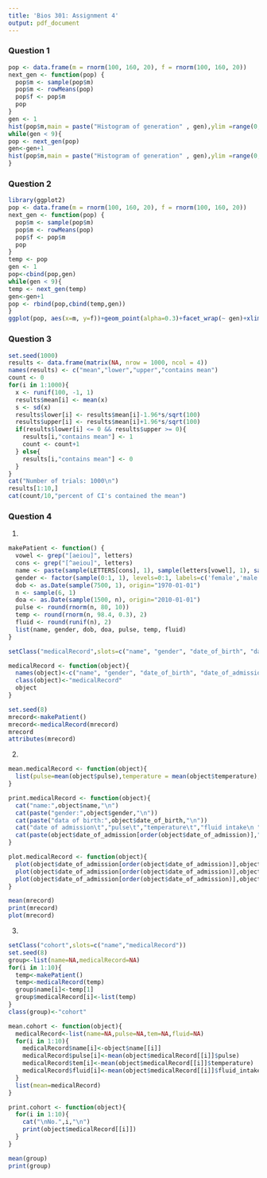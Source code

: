 ```yaml
---
title: 'Bios 301: Assignment 4'
output: pdf_document
---
```


### Question 1 ###

```r
pop <- data.frame(m = rnorm(100, 160, 20), f = rnorm(100, 160, 20))
next_gen <- function(pop) {
  pop$m <- sample(pop$m)
  pop$m <- rowMeans(pop)
  pop$f <- pop$m
  pop
}
gen <- 1
hist(pop$m,main = paste("Histogram of generation" , gen),ylim =range(0,40),xlab="Male heights / cm",labels = TRUE)
while(gen < 9){
pop <- next_gen(pop)
gen<-gen+1
hist(pop$m,main = paste("Histogram of generation" , gen),ylim =range(0,40),xlab="Male heights / cm",labels = TRUE)
}
```

### Question 2 ###

```r
library(ggplot2)
pop <- data.frame(m = rnorm(100, 160, 20), f = rnorm(100, 160, 20))
next_gen <- function(pop) {
  pop$m <- sample(pop$m)
  pop$m <- rowMeans(pop)
  pop$f <- pop$m
  pop
}
temp <- pop
gen <- 1
pop<-cbind(pop,gen)
while(gen < 9){
temp <- next_gen(temp)
gen<-gen+1
pop <- rbind(pop,cbind(temp,gen))
}
ggplot(pop, aes(x=m, y=f))+geom_point(alpha=0.3)+facet_wrap(~ gen)+xlim(100,220)+ylim(120,200)
```

### Question 3 ###

```r
set.seed(1000)
results <- data.frame(matrix(NA, nrow = 1000, ncol = 4))
names(results) <- c("mean","lower","upper","contains mean")
count <- 0
for(i in 1:1000){
  x <- runif(100, -1, 1)
  results$mean[i] <- mean(x)
  s <- sd(x)
  results$lower[i] <- results$mean[i]-1.96*s/sqrt(100)
  results$upper[i] <- results$mean[i]+1.96*s/sqrt(100)
  if(results$lower[i] <= 0 && results$upper >= 0){
    results[i,"contains mean"] <- 1
    count <- count+1
  } else{
    results[i,"contains mean"] <- 0
  }
}
cat("Number of trials: 1000\n")
results[1:10,]
cat(count/10,"percent of CI's contained the mean")
```

### Question 4 ###

1.

```r
makePatient <- function() {
  vowel <- grep("[aeiou]", letters)
  cons <- grep("[^aeiou]", letters)
  name <- paste(sample(LETTERS[cons], 1), sample(letters[vowel], 1), sample(letters[cons], 1), sep='')
  gender <- factor(sample(0:1, 1), levels=0:1, labels=c('female','male'))
  dob <- as.Date(sample(7500, 1), origin="1970-01-01")
  n <- sample(6, 1)
  doa <- as.Date(sample(1500, n), origin="2010-01-01")
  pulse <- round(rnorm(n, 80, 10))
  temp <- round(rnorm(n, 98.4, 0.3), 2)
  fluid <- round(runif(n), 2)
  list(name, gender, dob, doa, pulse, temp, fluid)
}

setClass("medicalRecord",slots=c("name", "gender", "date_of_birth", "date_of_admission", "pulse", "temperature", "fluid_intake"))

medicalRecord <- function(object){
  names(object)<-c("name", "gender", "date_of_birth", "date_of_admission", "pulse", "temperature", "fluid_intake")
  class(object)<-"medicalRecord"
  object
}
```

```r
set.seed(8)
mrecord<-makePatient()
mrecord<-medicalRecord(mrecord)
mrecord
attributes(mrecord)
```

2.

```r
mean.medicalRecord <- function(object){
  list(pulse=mean(object$pulse),temperature = mean(object$temperature),fluids=mean(object$fluid_intake))
}

print.medicalRecord <- function(object){
  cat("name:",object$name,"\n")
  cat(paste("gender:",object$gender,"\n"))
  cat(paste("data of birth:",object$date_of_birth,"\n"))
  cat("date of admission\t","pulse\t","temperature\t","fluid intake\n ")
  cat(paste(object$date_of_admission[order(object$date_of_admission)],"\t\t\t",object$pulse[order(object$date_of_admission)],"\t",object$temperature[order(object$date_of_admission)],"\t\t\t",object$fluid_intake[order(object$date_of_admission)],"\n"))
}

plot.medicalRecord <- function(object){
  plot(object$date_of_admission[order(object$date_of_admission)],object$pulse[order(object$date_of_admission)],type="b",main="measurement of pulse over time",xlab="time",ylab="pulse")
  plot(object$date_of_admission[order(object$date_of_admission)],object$temperature[order(object$date_of_admission)],type="b",main="measurement of temperature over time",xlab="time",ylab="temperature / F")
  plot(object$date_of_admission[order(object$date_of_admission)],object$fluid_intake[order(object$date_of_admission)],type="b",main="measurement of fluid intake over time",xlab="time",ylab="fluid intake")
}
```

```r
mean(mrecord)
print(mrecord)
plot(mrecord)

```

3.

```r
setClass("cohort",slots=c("name","medicalRecord"))
set.seed(8)
group<-list(name=NA,medicalRecord=NA)
for(i in 1:10){
  temp<-makePatient()
  temp<-medicalRecord(temp)
  group$name[i]<-temp[1]
  group$medicalRecord[i]<-list(temp)
}
class(group)<-"cohort"

mean.cohort <- function(object){
  medicalRecord<-list(name=NA,pulse=NA,tem=NA,fluid=NA)
  for(i in 1:10){
    medicalRecord$name[i]<-object$name[[i]]
    medicalRecord$pulse[i]<-mean(object$medicalRecord[[i]]$pulse)
    medicalRecord$tem[i]<-mean(object$medicalRecord[[i]]$temperature)
    medicalRecord$fluid[i]<-mean(object$medicalRecord[[i]]$fluid_intake)
  }
  list(mean=medicalRecord)
}

print.cohort <- function(object){
  for(i in 1:10){
    cat("\nNo.",i,"\n")
    print(object$medicalRecord[[i]])
  }
}
```

```r
mean(group)
print(group)
```
